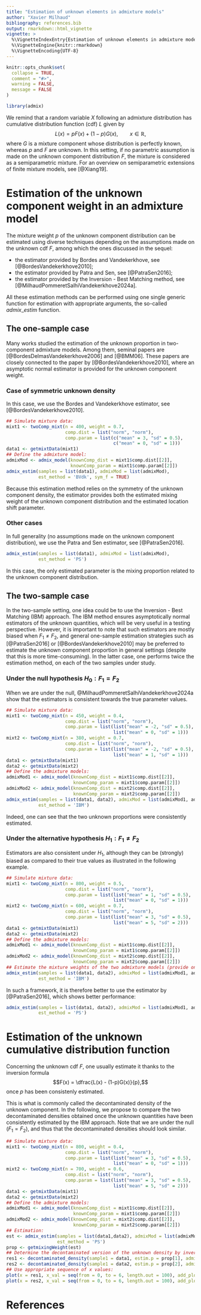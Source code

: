 ```yaml
---
title: "Estimation of unknown elements in admixture models"
author: "Xavier Milhaud"
bibliography: references.bib
output: rmarkdown::html_vignette
vignette: >
  %\VignetteIndexEntry{Estimation of unknown elements in admixture models}
  %\VignetteEngine{knitr::rmarkdown}
  %\VignetteEncoding{UTF-8}
---
```


```r
knitr::opts_chunk$set(
  collapse = TRUE,
  comment = "#>",
  warning = FALSE,
  message = FALSE
)
```

```r
library(admix)
```

We remind that a random variable $X$ following an admixture distribution has cumulative distribution function (cdf) $L$ given by
$$L(x) = pF(x) + (1-p)G(x), \qquad x \in \mathbb{R},$$
where $G$ is a mixture component whose distribution is perfectly known, whereas $p$ and $F$ are unknown. 
In this setting, if no parametric assumption is made on the unknown component distribution $F$, the mixture is considered as a semiparametric mixture. For an overview on semiparametric extensions of finite mixture models, see [@Xiang19].

# Estimation of the unknown component weight in an admixture model

The mixture weight $p$ of the unknown component distribution can be estimated using diverse techniques depending on the assumptions made on the unknown cdf $F$, among which the ones discussed in the sequel:

  * the estimator provided by Bordes and Vandekerkhove, see [@BordesVandekerkhove2010];
  * the estimator provided by Patra and Sen, see [@PatraSen2016];
  * the estimator provided by the Inversion - Best Matching method, see [@MilhaudPommeretSalhiVandekerkhove2024a].
  
All these estimation methods can be performed using one single generic function for estimation with appropriate arguments, the so-called $admix\_estim$ function.
  
## The one-sample case

Many works studied the estimation of the unknown proportion in two-component admixture models. Among them, seminal papers are [@BordesDelmasVandekerkhove2006] and [@BMM06]. These papers are closely connected to the paper by [@BordesVandekerkhove2010], where an asymptotic normal estimator is provided for the unknown component weight.

### Case of symmetric unknown density
In this case, we use the Bordes and Vandekerkhove estimator, see [@BordesVandekerkhove2010].

```r
## Simulate mixture data:
mixt1 <- twoComp_mixt(n = 400, weight = 0.7,
                      comp.dist = list("norm", "norm"),
                      comp.param = list(c("mean" = 3, "sd" = 0.5),
                                        c("mean" = 0, "sd" = 1)))
data1 <- getmixtData(mixt1)
## Define the admixture model:
admixMod <- admix_model(knownComp_dist = mixt1$comp.dist[[2]],
                        knownComp_param = mixt1$comp.param[[2]])
admix_estim(samples = list(data1), admixMod = list(admixMod),
            est_method = 'BVdk', sym_f = TRUE)
```
Because this estimation method relies on the symmetry of the unknown component density, the estimator provides both the estimated mixing weight of the unknown component distribution and the estimated location shift parameter.


### Other cases
In full generality (no assumptions made on the unknown component distribution), we use the Patra and Sen estimator, see [@PatraSen2016].

```r
admix_estim(samples = list(data1), admixMod = list(admixMod),
            est_method = 'PS')
```
In this case, the only estimated parameter is the mixing proportion related to the unknown component distribution.


## The two-sample case

In the two-sample setting, one idea could be to use the Inversion - Best Matching (IBM) approach. The IBM method ensures asymptotically normal estimators of the unknown quantities, which will be very useful in a testing perspective. However, it is important to note that such estimators are mostly biased when $F_1 \neq F_2$, and general one-sample estimation strategies such as [@PatraSen2016] or [@BordesVandekerkhove2010] may be preferred to estimate the unknown component proportion in general settings (despite that this is more time-consuming). In the latter case, one performs twice the estimation method, on each of the two samples under study.

### Under the null hypothesis $H_0: F_1 = F_2$

When we are under the null, @MilhaudPommeretSalhiVandekerkhove2024a show that the estimators is consistent towards the true parameter values.
```r
## Simulate mixture data:
mixt1 <- twoComp_mixt(n = 450, weight = 0.4,
                      comp.dist = list("norm", "norm"),
                      comp.param = list(list("mean" = -2, "sd" = 0.5),
                                        list("mean" = 0, "sd" = 1)))
mixt2 <- twoComp_mixt(n = 380, weight = 0.7,
                      comp.dist = list("norm", "norm"),
                      comp.param = list(list("mean" = -2, "sd" = 0.5),
                                        list("mean" = 1, "sd" = 1)))
data1 <- getmixtData(mixt1)
data2 <- getmixtData(mixt2)
## Define the admixture models:
admixMod1 <- admix_model(knownComp_dist = mixt1$comp.dist[[2]],
                         knownComp_param = mixt1$comp.param[[2]])
admixMod2 <- admix_model(knownComp_dist = mixt2$comp.dist[[2]],
                         knownComp_param = mixt2$comp.param[[2]])
admix_estim(samples = list(data1, data2), admixMod = list(admixMod1, admixMod2),
            est_method = 'IBM')
```

Indeed, one can see that the two unknown proportions were consistently estimated.


### Under the alternative hypothesis $H_1: F_1 \neq F_2$

Estimators are also consistent under $H_1$, although they can be (strongly) biased as compared to their true values as illustrated in the following example.

```r
## Simulate mixture data:
mixt1 <- twoComp_mixt(n = 800, weight = 0.5,
                      comp.dist = list("norm", "norm"),
                      comp.param = list(list("mean" = 1, "sd" = 0.5),
                                        list("mean" = 0, "sd" = 1)))
mixt2 <- twoComp_mixt(n = 600, weight = 0.7,
                      comp.dist = list("norm", "norm"),
                      comp.param = list(list("mean" = 3, "sd" = 0.5),
                                        list("mean" = 5, "sd" = 2)))
data1 <- getmixtData(mixt1)
data2 <- getmixtData(mixt2)
## Define the admixture models:
admixMod1 <- admix_model(knownComp_dist = mixt1$comp.dist[[2]],
                         knownComp_param = mixt1$comp.param[[2]])
admixMod2 <- admix_model(knownComp_dist = mixt2$comp.dist[[2]],
                         knownComp_param = mixt2$comp.param[[2]])
## Estimate the mixture weights of the two admixture models (provide only hat(theta)_n):
admix_estim(samples = list(data1, data2), admixMod = list(admixMod1, admixMod2),
            est_method = 'IBM')
```

In such a framework, it is therefore better to use the estimator by [@PatraSen2016], which shows better performance:

```r
admix_estim(samples = list(data1, data2), admixMod = list(admixMod1, admixMod2),
            est_method = 'PS')
```


# Estimation of the unknown cumulative distribution function

Concerning the unknown cdf $F$, one usually estimate it thanks to the inversion formula
$$F(x) = \dfrac{L(x) - (1-p)G(x)}{p},$$
once $p$ has been consistenly estimated.

This is what is commonly called the decontaminated density of the unknown component. In the following, we propose to compare the two decontaminated densities obtained once the unknown quantities have been consistently estimated by the IBM approach. Note that we are under the null ($F_1=F_2$), and thus that the decontaminated densities should look similar.
```r
## Simulate mixture data:
mixt1 <- twoComp_mixt(n = 800, weight = 0.4,
                      comp.dist = list("norm", "norm"),
                      comp.param = list(list("mean" = 3, "sd" = 0.5),
                                        list("mean" = 0, "sd" = 1)))
mixt2 <- twoComp_mixt(n = 700, weight = 0.6,
                      comp.dist = list("norm", "norm"),
                      comp.param = list(list("mean" = 3, "sd" = 0.5),
                                        list("mean" = 5, "sd" = 2)))
data1 <- getmixtData(mixt1)
data2 <- getmixtData(mixt2)
## Define the admixture models:
admixMod1 <- admix_model(knownComp_dist = mixt1$comp.dist[[2]],
                         knownComp_param = mixt1$comp.param[[2]])
admixMod2 <- admix_model(knownComp_dist = mixt2$comp.dist[[2]],
                         knownComp_param = mixt2$comp.param[[2]])
## Estimation:
est <- admix_estim(samples = list(data1,data2), admixMod = list(admixMod1,admixMod2),
                   est_method = 'PS')
prop <- getmixingWeight(est)
## Determine the decontaminated version of the unknown density by inversion:
res1 <- decontaminated_density(sample1 = data1, estim.p = prop[1], admixMod = admixMod1)
res2 <- decontaminated_density(sample1 = data2, estim.p = prop[2], admixMod = admixMod2)
## Use appropriate sequence of x values:
plot(x = res1, x_val = seq(from = 0, to = 6, length.out = 100), add_plot = FALSE)
plot(x = res2, x_val = seq(from = 0, to = 6, length.out = 100), add_plot = TRUE, col = "red")
```

# References
